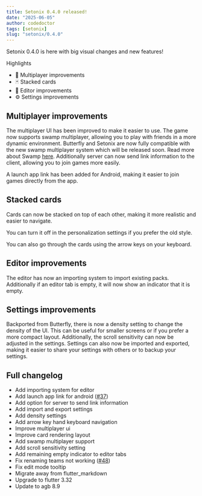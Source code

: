 ```yaml
---
title: Setonix 0.4.0 released!
date: "2025-06-05"
author: codedoctor
tags: [setonix]
slug: "setonix/0.4.0"
---
```


Setonix 0.4.0 is here with big visual changes and new features!

Highlights

* 👥 Multiplayer improvements
* 🃏 Stacked cards
* 🎨 Editor improvements
* ⚙️ Settings improvements

## Multiplayer improvements

The multiplayer UI has been improved to make it easier to use. The game now supports swamp multiplayer, allowing you to play with friends in a more dynamic environment. Butterfly and Setonix are now fully compatible with the new swamp multiplayer system which will be released soon.
Read more about Swamp [here](https://swamp.linwood.dev/docs/v1/intro).
Additionally server can now send link information to the client, allowing you to join games more easily.

A launch app link has been added for Android, making it easier to join games directly from the app.

## Stacked cards

Cards can now be stacked on top of each other, making it more realistic and easier to navigate.

You can turn it off in the personalization settings if you prefer the old style.

You can also go through the cards using the arrow keys on your keyboard.

## Editor improvements

The editor has now an importing system to import existing packs.
Additionally if an editor tab is empty, it will now show an indicator that it is empty.

## Settings improvements

Backported from Butterfly, there is now a density setting to change the density of the UI. This can be useful for smaller screens or if you prefer a more compact layout.
Additionally, the scroll sensitivity can now be adjusted in the settings.
Settings can also now be imported and exported, making it easier to share your settings with others or to backup your settings.

## Full changelog

* Add importing system for editor
* Add launch app link for android ([#37](https://github.com/LinwoodDev/Setonix/issues/37))
* Add option for server to send link information
* Add import and export settings
* Add density settings
* Add arrow key hand keyboard navigation
* Improve multiplayer ui
* Improve card rendering layout
* Add swamp multiplayer support
* Add scroll sensitivity setting
* Add remaining empty indicator to editor tabs
* Fix renaming teams not working ([#48](https://github.com/LinwoodDev/Setonix/issues/48))
* Fix edit mode tooltip
* Migrate away from flutter_markdown
* Upgrade to flutter 3.32
* Update to agb 8.9
